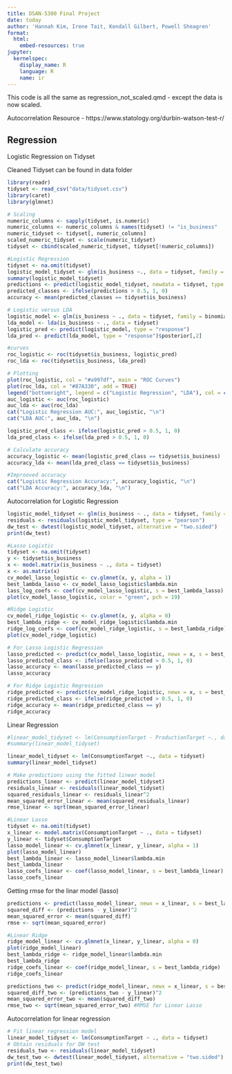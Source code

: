```yaml
---
title: DSAN-5300 Final Project
date: today
author: 'Hannah Kim, Irene Tait, Kendall Gilbert, Powell Sheagren'
format:
  html:
    embed-resources: true
jupyter:
  kernelspec:
    display_name: R
    language: R
    name: ir
---
```


This code is all the same as regression_not_scaled.qmd - except the data is now scaled. 

Autocorrelation Resource - https://www.statology.org/durbin-watson-test-r/

## Regression 

Logistic Regression on Tidyset

Cleaned Tidyset can be found in data folder

```R
library(readr)
tidyset <- read_csv("data/tidyset.csv")
library(caret)
library(glmnet)

# Scaling
numeric_columns <- sapply(tidyset, is.numeric)
numeric_columns <- numeric_columns & names(tidyset) != "is_business"
numeric_tidyset <- tidyset[, numeric_columns]
scaled_numeric_tidyset <- scale(numeric_tidyset)
tidyset <- cbind(scaled_numeric_tidyset, tidyset[!numeric_columns])

#Logistic Regression
tidyset <- na.omit(tidyset)
logistic_model_tidyset <- glm(is_business ~., data = tidyset, family = binomial)
summary(logistic_model_tidyset)
predictions <- predict(logistic_model_tidyset, newdata = tidyset, type = "response")
predicted_classes <- ifelse(predictions > 0.5, 1, 0)
accuracy <- mean(predicted_classes == tidyset$is_business)
```

```R
# Logistic versus LDA
logistic_model <- glm(is_business ~ ., data = tidyset, family = binomial)
lda_model <- lda(is_business ~ ., data = tidyset)
logistic_pred <- predict(logistic_model, type = "response")
lda_pred <- predict(lda_model, type = "response")$posterior[,2]

#curves
roc_logistic <- roc(tidyset$is_business, logistic_pred)
roc_lda <- roc(tidyset$is_business, lda_pred)

# Plotting
plot(roc_logistic, col = "#a997df", main = "ROC Curves")
plot(roc_lda, col = "#87A330", add = TRUE)
legend("bottomright", legend = c("Logistic Regression", "LDA"), col = c("#05322F", "#87A330"), lty = 1)
auc_logistic <- auc(roc_logistic)
auc_lda <- auc(roc_lda)
cat("Logistic Regression AUC:", auc_logistic, "\n")
cat("LDA AUC:", auc_lda, "\n")

logistic_pred_class <- ifelse(logistic_pred > 0.5, 1, 0)
lda_pred_class <- ifelse(lda_pred > 0.5, 1, 0)

# Calculate accuracy
accuracy_logistic <- mean(logistic_pred_class == tidyset$is_business)
accuracy_lda <- mean(lda_pred_class == tidyset$is_business)

#Improoved accuracy
cat("Logistic Regression Accuracy:", accuracy_logistic, "\n")
cat("LDA Accuracy:", accuracy_lda, "\n")
```

Autocorrelation for Logistic Regression
```R
logistic_model_tidyset <- glm(is_business ~ ., data = tidyset, family = binomial)
residuals <- residuals(logistic_model_tidyset, type = "pearson")
dw_test <- dwtest(logistic_model_tidyset, alternative = "two.sided")
print(dw_test)
```

```R
#Lasso Logistic
tidyset <- na.omit(tidyset)
y <- tidyset$is_business
x <- model.matrix(is_business ~ ., data = tidyset)
x <- as.matrix(x)
cv_model_lasso_logistic <- cv.glmnet(x, y, alpha = 1)
best_lambda_lasso <- cv_model_lasso_logistic$lambda.min
lass_log_coefs <- coef(cv_model_lasso_logistic, s = best_lambda_lasso)
plot(cv_model_lasso_logistic, color = "green", pch = 19)
```

```R
#Ridge Logistic
cv_model_ridge_logistic <- cv.glmnet(x, y, alpha = 0)
best_lambda_ridge <- cv_model_ridge_logistic$lambda.min
ridge_log_coefs <- coef(cv_model_ridge_logistic, s = best_lambda_ridge)
plot(cv_model_ridge_logistic)
```

```R
# For Lasso Logistic Regression
lasso_predicted <- predict(cv_model_lasso_logistic, newx = x, s = best_lambda_lasso, type = "response")
lasso_predicted_class <- ifelse(lasso_predicted > 0.5, 1, 0)
lasso_accuracy <- mean(lasso_predicted_class == y)
lasso_accuracy

# For Ridge Logistic Regression
ridge_predicted <- predict(cv_model_ridge_logistic, newx = x, s = best_lambda_ridge, type = "response")
ridge_predicted_class <- ifelse(ridge_predicted > 0.5, 1, 0)
ridge_accuracy <- mean(ridge_predicted_class == y)
ridge_accuracy
```


Linear Regression
```R
#linear_model_tidyset <- lm(ConsumptionTarget - ProductionTarget ~., data = tidyset)
#summary(linear_model_tidyset)

linear_model_tidyset <- lm(ConsumptionTarget ~., data = tidyset)
summary(linear_model_tidyset)
```

```R
# Make predictions using the fitted linear model
predictions_linear <- predict(linear_model_tidyset)
residuals_linear <- residuals(linear_model_tidyset)
squared_residuals_linear <- residuals_linear^2
mean_squared_error_linear <- mean(squared_residuals_linear)
rmse_linear <- sqrt(mean_squared_error_linear)
```

```R
#Linear Lasso
tidyset <- na.omit(tidyset)
x_linear <- model.matrix(ConsumptionTarget ~ ., data = tidyset)
y_linear <- tidyset$ConsumptionTarget
lasso_model_linear <- cv.glmnet(x_linear, y_linear, alpha = 1)
plot(lasso_model_linear)
best_lambda_linear <- lasso_model_linear$lambda.min
best_lambda_linear
lasso_coefs_linear <- coef(lasso_model_linear, s = best_lambda_linear)
lasso_coefs_linear
```

Getting rmse for the linar model (lasso)
```R
predictions <- predict(lasso_model_linear, newx = x_linear, s = best_lambda_linear)
squared_diff <- (predictions - y_linear)^2
mean_squared_error <- mean(squared_diff)
rmse <- sqrt(mean_squared_error)
```

```R
#Linear Ridge
ridge_model_linear <- cv.glmnet(x_linear, y_linear, alpha = 0)
plot(ridge_model_linear)
best_lambda_ridge <- ridge_model_linear$lambda.min
best_lambda_ridge
ridge_coefs_linear <- coef(ridge_model_linear, s = best_lambda_ridge)
ridge_coefs_linear
```

```R
predictions_two <- predict(ridge_model_linear, newx = x_linear, s = best_lambda_ridge)
squared_diff_two <- (predictions_two - y_linear)^2
mean_squared_error_two <- mean(squared_diff_two)
rmse_two <- sqrt(mean_squared_error_two) #RMSE for Linear Lasso
```

Autocorrelation for  linear regression
```R
# Fit linear regression model
linear_model_tidyset <- lm(ConsumptionTarget ~ ., data = tidyset)
# Obtain residuals for DW test
residuals_two <- residuals(linear_model_tidyset)
dw_test_two <- dwtest(linear_model_tidyset, alternative = "two.sided")
print(dw_test_two)
```